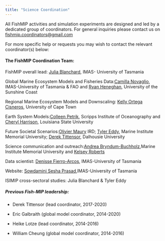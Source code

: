 ```yaml
---
title: "Science Coordination"
---
```


All FishMIP activities and simulation experiments are designed and led by a dedicated group of coordinators. For general inquiries please contact us on [fishmip.coordinators\@gmail.com](mailto:fishmip.coordinators@gmail.com){.email-link}

For more specific help or requests you may wish to contact the relevant coordinator(s) below:

#### **The FishMIP Coordination Team:**

FishMIP overall lead: [Julia Blanchard](mailto:julia.blanchard@utas.edu.au){.email-link}, IMAS- University of Tasmania

Global Marine Ecosystem Models and Fisheries Data:[Camilla Novaglio](mailto:camilla.novaglio@utas.edu.au){.email-link}, IMAS-University of Tasmania & FAO and [Ryan Heneghan](mailto:ryan.heneghan@gmail.com){.email-link}, University of the Sunshine Coast

Regional Marine Ecosystem Models and Downscaling: [Kelly Ortega Cisneros](mailto:kelly.ortegacisneros@uct.ac.za){.email-link}, University of Cape Town

Earth System Models:[Colleen Petrik](mailto:colleenpetrik@gmail.com){.email-link}, Scripps Institute of Oceanography and [Cheryl Harrison](mailto:chsharrison@gmail.com){.email-link}, Louisiana State University

Future Societal Scenarios:[Olivier Maury](mailto:olivier.maury@ird.fr){.email-link} IRD; [Tyler Eddy](mailto:Tyler.Eddy@mi.mun.ca){.email-link}, Marine Institute Memorial University; [Derek Tittensor](mailto:derek.tittensor@dal.ca){.email-link}, Dalhousie University

Science communication and outreach:[Andrea Bryndum-Buchholz](mailto:andrea.buchholz@mi.mun.ca){.email-link},Marine Institute Memorial University and [Kelsey Roberts](mailto:kroberts3@lsu.edu){.email-link}

Data scientist: [Denisse Fierro-Arcos](mailto:lilian.fierroarcos@utas.edu.au){.email-link}, IMAS-University of Tasmania

Website: [Sowdamini Sesha Prasad](mailto:sowdamini.seshaprasad@utas.edu.au){.email-link},IMAS-University of Tasmania

ISIMIP cross-sectoral studies: Julia Blanchard & Tyler Eddy

##### Previous Fish-MIP leadership:

-   Derek Tittensor (lead coordinator, 2017-2020)

-   Eric Galbraith (global model coordinator, 2014-2020)

-   Heike Lotze (lead coordinator, 2014-2016)

-   William Cheung (global model coordinator, 2014-2016)
